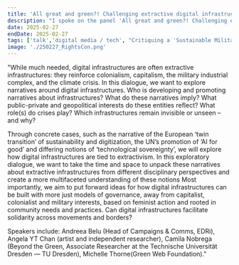 ```yaml
---
title: 'All great and green?! Challenging extractive digital infrastructures'
description: "I spoke on the panel 'All great and green?! Challenging extractive digital infrastructures' (on digital infrastructures: colonialism, capitalism, military industrial complex, and the climate crisis) organised with Green Web Foundation at RightsCon 2025"
date: 2025-02-27
endDate: 2025-02-27
tags: ['talk','digital media / tech', "Critiquing a 'Sustainable Military'",'policy', 'conference / symposium']
image: './250227_RightsCon.png'
---
```


"While much needed, digital infrastructures are often extractive infrastructures: they reinforce colonialism, capitalism, the military industrial complex, and the climate crisis. In this dialogue, we want to explore narratives around digital infrastructures. Who is developing and promoting narratives about infrastructures? What do these narratives imply? What public-private and geopolitical interests do these entities reflect? What role(s) do crises play? Which infrastructures remain invisible or unseen – and why?  

Through concrete cases, such as the narrative of the European ‘twin transition’ of sustainability and digitization, the UN’s promotion of ‘AI for good’ and differing notions of ‘technological sovereignty’, we will explore how digital infrastructures are tied to extractivism. In this exploratory dialogue, we want to take the time and space to unpack these narratives about extractive infrastructures from different disciplinary perspectives and create a more multifaceted understanding of these notions  Most importantly, we aim to put forward ideas for how digital infrastructures can be built with more just models of governance, away from capitalist, colonialist and military interests, based on feminist action and rooted in community needs and practices. Can digital infrastructures facilitate solidarity across movements and borders?  

Speakers include: Andreea Belu (Head of Campaigns & Comms, EDRi), Angela YT Chan (artist and independent researcher), Camila Nobrega (Beyond the Green, Associate Researcher at the Technische Universität Dresden — TU Dresden), Michelle Thorne(Green Web Foundation)."
